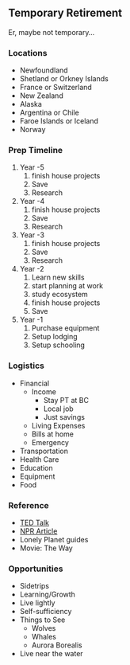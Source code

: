 
##  Temporary Retirement 
Er, maybe not temporary...

###  Locations 

* Newfoundland
* Shetland or Orkney Islands
* France or Switzerland
* New Zealand
* Alaska
* Argentina or Chile
* Faroe Islands or Iceland
* Norway


###  Prep Timeline 

1. Year -5
    1. finish house projects
    1. Save
    1. Research
1. Year -4
    1. finish house projects
    1. Save
    1. Research
1. Year -3
    1. finish house projects
    1. Save
    1. Research
1. Year -2
    1. Learn new skills 
    1. start planning at work
    1. study ecosystem
    1. finish house projects
    1. Save
1. Year -1
    1. Purchase equipment
    1. Setup lodging
    1. Setup schooling

###  Logistics 

* Financial
    * Income
        * Stay PT at BC
        * Local job
        * Just savings
    * Living Expenses
    * Bills at home
    * Emergency
* Transportation
* Health Care
* Education
* Equipment
* Food


###  Reference  

* [TED Talk](https://www.ted.com/talks/stefan_sagmeister_the_power_of_time_off)
* [NPR Article](https://www.npr.org/2013/05/20/183910777/seeing-the-northern-light-a-temporary-arctic-retirement)
* Lonely Planet guides
* Movie: The Way


###  Opportunities 

* Sidetrips
* Learning/Growth
* Live lightly
* Self-sufficiency
* Things to See
  * Wolves
  * Whales
  * Aurora Borealis
* Live near the water
